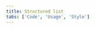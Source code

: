 ```yaml
---
title: Structured list
tabs: ['Code', 'Usage', 'Style']
---
```


<ComponentCode
    name="Structured list"
    component="structured-list" 
    variation="structured-list"
    hasReactVersion
    >
</ComponentCode>
<ComponentCode
    name="Structured list with selection"
    component="structured-list" 
    variation="structured-list--selection"
    hasReactVersion
    >
</ComponentCode>
<ComponentDocs component="structured-list" ></ComponentDocs>
